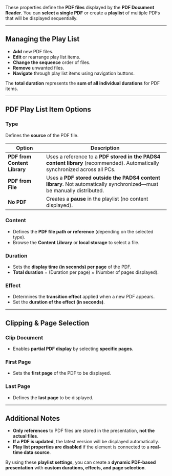 
These properties define the **PDF files** displayed by the **PDF Document Reader**. You can **select a single PDF** or create a **playlist** of multiple PDFs that will be displayed sequentially.

---

## **Managing the Play List**  

- **Add** new PDF files.  
- **Edit** or rearrange play list items.  
- **Change the sequence** order of files.  
- **Remove** unwanted files.  
- **Navigate** through play list items using navigation buttons.  

The **total duration** represents the **sum of all individual durations** for PDF items.

---

## **PDF Play List Item Options**  

### **Type**  

Defines the **source** of the PDF file.  

| **Option** | **Description** |
|------------|----------------|
| **PDF from Content Library** | Uses a reference to a **PDF stored in the PADS4 content library** (recommended). Automatically synchronized across all PCs. |
| **PDF from File** | Uses a **PDF stored outside the PADS4 content library**. Not automatically synchronized—must be manually distributed. |
| **No PDF** | Creates a **pause** in the playlist (no content displayed). |

### **Content**  

- Defines the **PDF file path or reference** (depending on the selected type).  
- Browse the **Content Library** or **local storage** to select a file.  

### **Duration**  

- Sets the **display time (in seconds) per page** of the PDF.  
- **Total duration** = (Duration per page) × (Number of pages displayed).  

### **Effect**  

- Determines the **transition effect** applied when a new PDF appears.  
- Set the **duration of the effect (in seconds)**.  

---

## **Clipping & Page Selection**  

### **Clip Document**  

- Enables **partial PDF display** by selecting **specific pages**.  

### **First Page**  

- Sets the **first page** of the PDF to be displayed.  

### **Last Page**  

- Defines the **last page** to be displayed.  

---

## **Additional Notes**  

- **Only references** to PDF files are stored in the presentation, **not the actual files**.  
- **If a PDF is updated**, the latest version will be displayed automatically.  
- **Play list properties are disabled** if the element is connected to a **real-time data source**.  

By using these **playlist settings**, you can create a **dynamic PDF-based presentation** with **custom durations, effects, and page selection**.